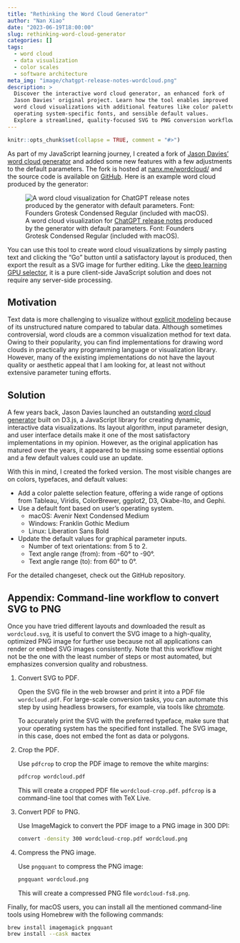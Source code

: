 ```yaml
---
title: "Rethinking the Word Cloud Generator"
author: "Nan Xiao"
date: "2023-06-19T18:00:00"
slug: rethinking-word-cloud-generator
categories: []
tags:
  - word cloud
  - data visualization
  - color scales
  - software architecture
meta_img: "image/chatgpt-release-notes-wordcloud.png"
description: >
  Discover the interactive word cloud generator, an enhanced fork of
  Jason Davies' original project. Learn how the tool enables improved
  word cloud visualizations with additional features like color palettes,
  operating system-specific fonts, and sensible default values.
  Explore a streamlined, quality-focused SVG to PNG conversion workflow.
---
```


```r
knitr::opts_chunk$set(collapse = TRUE, comment = "#>")
```

As part of my JavaScript learning journey, I created a fork of
[Jason Davies' word cloud generator](https://www.jasondavies.com/wordcloud/)
and added some new features with a few adjustments to the default parameters.
The fork is hosted at [nanx.me/wordcloud/](https://nanx.me/wordcloud/) and
the source code is available on [GitHub](https://github.com/nanxstats/wordcloud).
Here is an example word cloud produced by the generator:

![A word cloud visualization for [ChatGPT release notes](https://help.openai.com/en/articles/6825453-chatgpt-release-notes) produced by the generator with default parameters. Font: Founders Grotesk Condensed Regular (included with macOS).](/image/chatgpt-release-notes-wordcloud.png)

You can use this tool to create word cloud visualizations by simply pasting
text and clicking the "Go" button until a satisfactory layout is produced,
then export the result as a SVG image for further editing.
Like the [deep learning GPU selector](https://nanx.me/blog/post/gpu-selector/),
it is a pure client-side JavaScript solution and does not require any
server-side processing.

## Motivation

Text data is more challenging to visualize without
[explicit modeling](https://doi.org/10.3115/v1/W14-3110)
because of its unstructured nature compared to tabular data.
Although sometimes controversial, word clouds are a common visualization
method for text data. Owing to their popularity, you can find implementations
for drawing word clouds in practically any programming language or
visualization library. However, many of the existing implementations
do not have the layout quality or aesthetic appeal that I am looking for,
at least not without extensive parameter tuning efforts.

## Solution

A few years back, Jason Davies launched an outstanding
[word cloud generator](https://www.jasondavies.com/wordcloud/) built on D3.js,
a JavaScript library for creating dynamic, interactive data visualizations.
Its layout algorithm, input parameter design, and user interface details
make it one of the most satisfactory implementations in my opinion.
However, as the original application has matured over the years,
it appeared to be missing some essential options and a few default values
could use an update.

With this in mind, I created the forked version. The most visible changes
are on colors, typefaces, and default values:

- Add a color palette selection feature, offering a wide range of options
  from Tableau, Viridis, ColorBrewer, ggplot2, D3, Okabe-Ito, and Gephi.
- Use a default font based on user's operating system.
  - macOS: Avenir Next Condensed Medium
  - Windows: Franklin Gothic Medium
  - Linux: Liberation Sans Bold
- Update the default values for graphical parameter inputs.
  - Number of text orientations: from 5 to 2.
  - Text angle range (from): from -60&deg; to -90&deg;.
  - Text angle range (to): from 60&deg; to 0&deg;.

For the detailed changeset, check out the GitHub repository.

## Appendix: Command-line workflow to convert SVG to PNG

Once you have tried different layouts and downloaded the result as
`wordcloud.svg`, it is useful to convert the SVG image to a high-quality,
optimized PNG image for further use because not all applications can render or
embed SVG images consistently. Note that this workflow might not be the one
with the least number of steps or most automated, but emphasizes conversion
quality and robustness.

1. Convert SVG to PDF.

   Open the SVG file in the web browser and print it into a PDF file
   `wordcloud.pdf`. For large-scale conversion tasks, you can automate
   this step by using headless browsers, for example, via tools like
   [chromote](https://nanx.me/blog/post/chromote-pdf-automation/).

   To accurately print the SVG with the preferred typeface, make sure
   that your operating system has the specified font installed.
   The SVG image, in this case, does not embed the font as data or polygons.

2. Crop the PDF.

   Use `pdfcrop` to crop the PDF image to remove the white margins:

   ```bash
   pdfcrop wordcloud.pdf
   ```

   This will create a cropped PDF file `wordcloud-crop.pdf`.
   `pdfcrop` is a command-line tool that comes with TeX Live.

3. Convert PDF to PNG.

   Use ImageMagick to convert the PDF image to a PNG image in 300 DPI:

   ```bash
   convert -density 300 wordcloud-crop.pdf wordcloud.png
   ```

4. Compress the PNG image.

   Use `pngquant` to compress the PNG image:

   ```bash
   pngquant wordcloud.png
   ```

   This will create a compressed PNG file `wordcloud-fs8.png`.

Finally, for macOS users, you can install all the mentioned command-line tools
using Homebrew with the following commands:

```bash
brew install imagemagick pngquant
brew install --cask mactex
```
